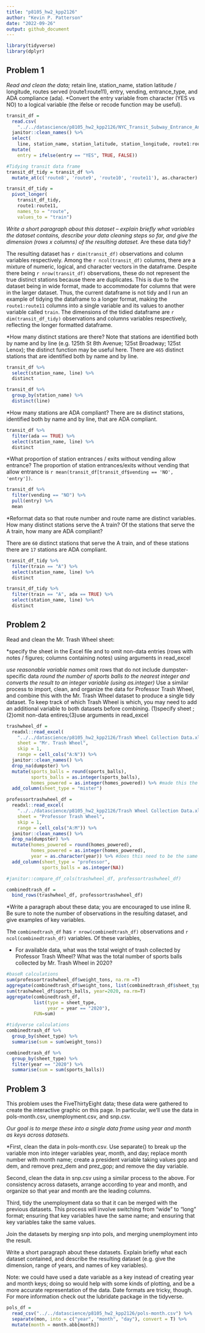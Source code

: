 ```yaml
---
title: "p8105_hw2_kpp2126"
author: "Kevin P. Patterson"
date: "2022-09-26"
output: github_document
---
```


```r
library(tidyverse)
library(dplyr)
```

## Problem 1

*Read and clean the data; 
*retain line, station_name, station latitude / longitude, routes served (route1:route11), entry, vending, entrance_type, and ADA compliance (ada). 
*Convert the entry variable from character (YES vs NO) to a logical variable (the ifelse or recode function may be useful).
```r
transit_df =
  read.csv(
    "../../datascience/p8105_hw2_kpp2126/NYC_Transit_Subway_Entrance_And_Exit_Data.csv") %>%
  janitor::clean_names() %>%
  select(
    line, station_name, station_latitude, station_longitude, route1:route11, entry, vending, entrance_type, ada) %>%
  mutate(
    entry = ifelse(entry == "YES", TRUE, FALSE))

#Tidying transit data frame
transit_df_tidy = transit_df %>%
  mutate_at(c('route8', 'route9', 'route10', 'route11'), as.character)

transit_df_tidy = 
  pivot_longer(
    transit_df_tidy,
    route1:route11,
    names_to = "route",
    values_to = "train")
```

*Write a short paragraph about this dataset – explain briefly what variables the dataset contains, describe your data cleaning steps so far, and give the dimension (rows x columns) of the resulting dataset. 
*Are these data tidy?

The resulting dataset has `r dim(transit_df)` observations and column variables respectively. Among the `r ncol(transit_df)` columns,  there are a mixture of numeric, logical, and character vectors in the dataframe. Despite there being `r nrow(transit_df)` observations, these do not represent the true distinct stations because there are duplicates. This is due to the dataset being in wide format, made to accommodate for columns that were in the larger dataset. Thus, the current dataframe is not tidy and I run an example of tidying the dataframe to a longer format, making the `route1:route11` columns into a single variable and its values to another variable called `train`. The dimensions of the tidied dataframe are `r dim(transit_df_tidy)` observations and columns variables respectively, reflecting the longer formatted dataframe.

*How many distinct stations are there? Note that stations are identified both by name and by line (e.g. 125th St 8th Avenue; 125st Broadway; 125st Lenox); the distinct function may be useful here.
There are `465` distinct stations that are identified both by name and by line.

```r
transit_df %>%
  select(station_name, line) %>%
  distinct

transit_df %>% 
  group_by(station_name) %>% 
  distinct(line)
```

*How many stations are ADA compliant?
There are `84` distinct stations, identified both by name and by line, that are ADA compliant.
```r
transit_df %>%
  filter(ada == TRUE) %>%
  select(station_name, line) %>%
  distinct
```

*What proportion of station entrances / exits without vending allow entrance?
The proportion of station entrances/exits without vending that allow entrance is `r mean(transit_df[transit_df$vending == 'NO', 'entry'])`.
```r
transit_df %>%
  filter(vending == "NO") %>%
  pull(entry) %>%
  mean
```

*Reformat data so that route number and route name are distinct variables. How many distinct stations serve the A train? Of the stations that serve the A train, how many are ADA compliant?

There are `60` distinct stations that serve the A train, and of these stations there are `17` stations are ADA compliant.
```r
transit_df_tidy %>%
  filter(train == "A") %>%
  select(station_name, line) %>%
  distinct

transit_df_tidy %>%
  filter(train == "A", ada == TRUE) %>%
  select(station_name, line) %>%
  distinct
```

## Problem 2

Read and clean the Mr. Trash Wheel sheet:

*specify the sheet in the Excel file and to omit non-data entries (rows with notes / figures; columns containing notes) using arguments in read_excel

*use reasonable variable names
*omit rows that do not include dumpster-specific data
*round the number of sports balls to the nearest integer and converts the result to an integer variable (using as.integer)
*Use a similar process to import, clean, and organize the data for Professor Trash Wheel, and combine this with the Mr. Trash Wheel dataset to produce a single tidy dataset. To keep track of which Trash Wheel is which, you may need to add an additional variable to both datasets before combining.
(1)specify sheet ;(2)omit non-data entires;(3)use arguments in read_excel

```r
trashwheel_df =
  readxl::read_excel(
    "../../datascience/p8105_hw2_kpp2126/Trash Wheel Collection Data.xlsx",
    sheet = "Mr. Trash Wheel",
    skip = 1,
    range = cell_cols("A:N")) %>%
  janitor::clean_names() %>%
  drop_na(dumpster) %>%
  mutate(sports_balls = round(sports_balls),
         sports_balls = as.integer(sports_balls),
         homes_powered = as.integer(homes_powered)) %>% #made this the same as professor_df to keep sameness before binding
  add_column(sheet_type = "mister")

professortrashwheel_df =
  readxl::read_excel(
    "../../datascience/p8105_hw2_kpp2126/Trash Wheel Collection Data.xlsx",
    sheet = "Professor Trash Wheel",
    skip = 1,
    range = cell_cols("A:M")) %>%
  janitor::clean_names() %>%
  drop_na(dumpster) %>%
  mutate(homes_powered = round(homes_powered),
         homes_powered = as.integer(homes_powered),
         year = as.character(year)) %>% #does this need to be the same as trashwheel_df?
  add_column(sheet_type = "professor",
             sports_balls = as.integer(NA))

#janitor::compare_df_cols(trashwheel_df, professortrashwheel_df)

combinedtrash_df = 
  bind_rows(trashwheel_df, professortrashwheel_df)
```

*Write a paragraph about these data; you are encouraged to use inline R. Be sure to note the number of observations in the resulting dataset, and give examples of key variables.

The `combinedtrash_df` has `r nrow(combinedtrash_df)` observations and `r ncol(combinedtrash_df)` variables. Of these variables,

* For available data, what was the total weight of trash collected by Professor Trash Wheel? What was the total number of sports balls collected by Mr. Trash Wheel in 2020?
```r
#baseR calculations
sum(professortrashwheel_df$weight_tons, na.rm =T)
aggregate(combinedtrash_df$weight_tons, list(combinedtrash_df$sheet_type), FUN=sum) 
sum(trashwheel_df$sports_balls, year=2020, na.rm=T)
aggregate(combinedtrash_df, 
          list(type = sheet_type,
               year = year == "2020"),
          FUN=sum) 

#tidyverse calculations
combinedtrash_df %>%
  group_by(sheet_type) %>%
  summarise(sum = sum(weight_tons))

combinedtrash_df %>%
  group_by(sheet_type) %>%
  filter(year == "2020") %>%
  summarise(sum = sum(sports_balls))
```
## Problem 3

This problem uses the FiveThirtyEight data; these data were gathered to create the interactive graphic on this page. In particular, we’ll use the data in pols-month.csv, unemployment.csv, and snp.csv. 

*Our goal is to merge these into a single data frame using year and month as keys across datasets.*

*First, clean the data in pols-month.csv. Use separate() to break up the variable mon into integer variables year, month, and day; replace month number with month name; create a president variable taking values gop and dem, and remove prez_dem and prez_gop; and remove the day variable.

Second, clean the data in snp.csv using a similar process to the above. For consistency across datasets, arrange according to year and month, and organize so that year and month are the leading columns.

Third, tidy the unemployment data so that it can be merged with the previous datasets. This process will involve switching from “wide” to “long” format; ensuring that key variables have the same name; and ensuring that key variables take the same values.

Join the datasets by merging snp into pols, and merging unemployment into the result.

Write a short paragraph about these datasets. Explain briefly what each dataset contained, and describe the resulting dataset (e.g. give the dimension, range of years, and names of key variables).

Note: we could have used a date variable as a key instead of creating year and month keys; doing so would help with some kinds of plotting, and be a more accurate representation of the data. Date formats are tricky, though. For more information check out the lubridate package in the tidyverse.

```r
pols_df = 
  read_csv("../../datascience/p8105_hw2_kpp2126/pols-month.csv") %>%
  separate(mon, into = c("year", "month", "day"), convert = T) %>%
  mutate(month = month.abb[month])
```


